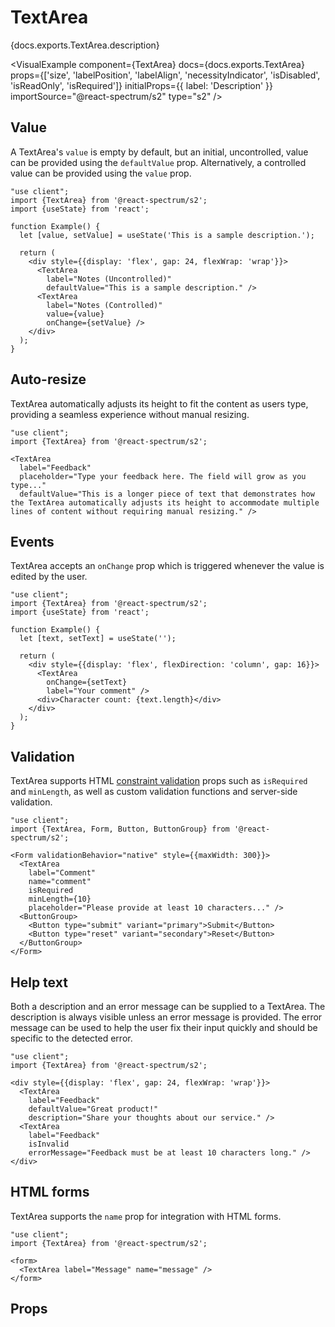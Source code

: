 

# TextArea

<PageDescription>{docs.exports.TextArea.description}</PageDescription>

<VisualExample
  component={TextArea}
  docs={docs.exports.TextArea}
  props={['size', 'labelPosition', 'labelAlign', 'necessityIndicator', 'isDisabled', 'isReadOnly', 'isRequired']}
  initialProps={{
    label: 'Description'
  }}
  importSource="@react-spectrum/s2"
  type="s2" />

## Value

A TextArea's `value` is empty by default, but an initial, uncontrolled, value can be provided using the `defaultValue` prop. Alternatively, a controlled value can be provided using the `value` prop.

```tsx render hideImports
"use client";
import {TextArea} from '@react-spectrum/s2';
import {useState} from 'react';

function Example() {
  let [value, setValue] = useState('This is a sample description.');

  return (
    <div style={{display: 'flex', gap: 24, flexWrap: 'wrap'}}>
      <TextArea
        label="Notes (Uncontrolled)"
        defaultValue="This is a sample description." />
      <TextArea
        label="Notes (Controlled)"
        value={value}
        onChange={setValue} />
    </div>
  );
}
```

## Auto-resize

TextArea automatically adjusts its height to fit the content as users type, providing a seamless experience without manual resizing.

```tsx render hideImports
"use client";
import {TextArea} from '@react-spectrum/s2';

<TextArea
  label="Feedback"
  placeholder="Type your feedback here. The field will grow as you type..."
  defaultValue="This is a longer piece of text that demonstrates how the TextArea automatically adjusts its height to accommodate multiple lines of content without requiring manual resizing." />
```

## Events

TextArea accepts an `onChange` prop which is triggered whenever the value is edited by the user.

```tsx render hideImports
"use client";
import {TextArea} from '@react-spectrum/s2';
import {useState} from 'react';

function Example() {
  let [text, setText] = useState('');

  return (
    <div style={{display: 'flex', flexDirection: 'column', gap: 16}}>
      <TextArea
        onChange={setText}
        label="Your comment" />
      <div>Character count: {text.length}</div>
    </div>
  );
}
```

## Validation

TextArea supports HTML [constraint validation](https://developer.mozilla.org/en-US/docs/Web/HTML/Constraint_validation) props such as `isRequired` and `minLength`, as well as custom validation functions and server-side validation.

```tsx render hideImports
"use client";
import {TextArea, Form, Button, ButtonGroup} from '@react-spectrum/s2';

<Form validationBehavior="native" style={{maxWidth: 300}}>
  <TextArea 
    label="Comment" 
    name="comment" 
    isRequired 
    minLength={10} 
    placeholder="Please provide at least 10 characters..." />
  <ButtonGroup>
    <Button type="submit" variant="primary">Submit</Button>
    <Button type="reset" variant="secondary">Reset</Button>
  </ButtonGroup>
</Form>
```

## Help text

Both a description and an error message can be supplied to a TextArea. The description is always visible unless an error message is provided. The error message can be used to help the user fix their input quickly and should be specific to the detected error.

```tsx render hideImports
"use client";
import {TextArea} from '@react-spectrum/s2';

<div style={{display: 'flex', gap: 24, flexWrap: 'wrap'}}>
  <TextArea 
    label="Feedback" 
    defaultValue="Great product!" 
    description="Share your thoughts about our service." />
  <TextArea 
    label="Feedback" 
    isInvalid
    errorMessage="Feedback must be at least 10 characters long." />
</div>
```

## HTML forms

TextArea supports the `name` prop for integration with HTML forms.

```tsx render hideImports
"use client";
import {TextArea} from '@react-spectrum/s2';

<form>
  <TextArea label="Message" name="message" />
</form>
```

## Props

<PropTable component={docs.exports.TextArea} links={docs.links} />
